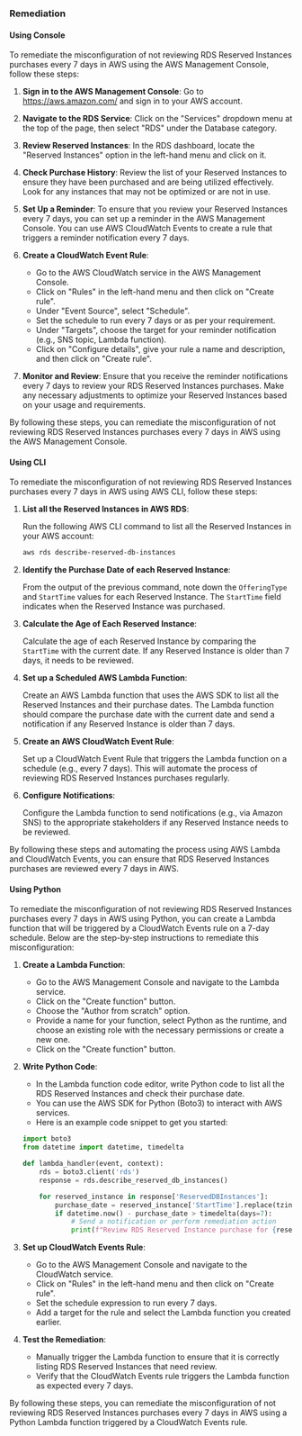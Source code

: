 ### Remediation

#### Using Console

To remediate the misconfiguration of not reviewing RDS Reserved Instances purchases every 7 days in AWS using the AWS Management Console, follow these steps:

1. **Sign in to the AWS Management Console**: Go to https://aws.amazon.com/ and sign in to your AWS account.

2. **Navigate to the RDS Service**: Click on the "Services" dropdown menu at the top of the page, then select "RDS" under the Database category.

3. **Review Reserved Instances**: In the RDS dashboard, locate the "Reserved Instances" option in the left-hand menu and click on it.

4. **Check Purchase History**: Review the list of your Reserved Instances to ensure they have been purchased and are being utilized effectively. Look for any instances that may not be optimized or are not in use.

5. **Set Up a Reminder**: To ensure that you review your Reserved Instances every 7 days, you can set up a reminder in the AWS Management Console. You can use AWS CloudWatch Events to create a rule that triggers a reminder notification every 7 days.

6. **Create a CloudWatch Event Rule**:
   - Go to the AWS CloudWatch service in the AWS Management Console.
   - Click on "Rules" in the left-hand menu and then click on "Create rule".
   - Under "Event Source", select "Schedule".
   - Set the schedule to run every 7 days or as per your requirement.
   - Under "Targets", choose the target for your reminder notification (e.g., SNS topic, Lambda function).
   - Click on "Configure details", give your rule a name and description, and then click on "Create rule".

7. **Monitor and Review**: Ensure that you receive the reminder notifications every 7 days to review your RDS Reserved Instances purchases. Make any necessary adjustments to optimize your Reserved Instances based on your usage and requirements.

By following these steps, you can remediate the misconfiguration of not reviewing RDS Reserved Instances purchases every 7 days in AWS using the AWS Management Console.

#### Using CLI

To remediate the misconfiguration of not reviewing RDS Reserved Instances purchases every 7 days in AWS using AWS CLI, follow these steps:

1. **List all the Reserved Instances in AWS RDS**:
   
   Run the following AWS CLI command to list all the Reserved Instances in your AWS account:

   ```bash
   aws rds describe-reserved-db-instances
   ```

2. **Identify the Purchase Date of each Reserved Instance**:

   From the output of the previous command, note down the `OfferingType` and `StartTime` values for each Reserved Instance. The `StartTime` field indicates when the Reserved Instance was purchased.

3. **Calculate the Age of Each Reserved Instance**:

   Calculate the age of each Reserved Instance by comparing the `StartTime` with the current date. If any Reserved Instance is older than 7 days, it needs to be reviewed.

4. **Set up a Scheduled AWS Lambda Function**:

   Create an AWS Lambda function that uses the AWS SDK to list all the Reserved Instances and their purchase dates. The Lambda function should compare the purchase date with the current date and send a notification if any Reserved Instance is older than 7 days.

5. **Create an AWS CloudWatch Event Rule**:

   Set up a CloudWatch Event Rule that triggers the Lambda function on a schedule (e.g., every 7 days). This will automate the process of reviewing RDS Reserved Instances purchases regularly.

6. **Configure Notifications**:

   Configure the Lambda function to send notifications (e.g., via Amazon SNS) to the appropriate stakeholders if any Reserved Instance needs to be reviewed.

By following these steps and automating the process using AWS Lambda and CloudWatch Events, you can ensure that RDS Reserved Instances purchases are reviewed every 7 days in AWS.

#### Using Python

To remediate the misconfiguration of not reviewing RDS Reserved Instances purchases every 7 days in AWS using Python, you can create a Lambda function that will be triggered by a CloudWatch Events rule on a 7-day schedule. Below are the step-by-step instructions to remediate this misconfiguration:

1. **Create a Lambda Function**:
   
   - Go to the AWS Management Console and navigate to the Lambda service.
   - Click on the "Create function" button.
   - Choose the "Author from scratch" option.
   - Provide a name for your function, select Python as the runtime, and choose an existing role with the necessary permissions or create a new one.
   - Click on the "Create function" button.

2. **Write Python Code**:
   
   - In the Lambda function code editor, write Python code to list all the RDS Reserved Instances and check their purchase date.
   - You can use the AWS SDK for Python (Boto3) to interact with AWS services.
   - Here is an example code snippet to get you started:

    ```python
    import boto3
    from datetime import datetime, timedelta

    def lambda_handler(event, context):
        rds = boto3.client('rds')
        response = rds.describe_reserved_db_instances()

        for reserved_instance in response['ReservedDBInstances']:
            purchase_date = reserved_instance['StartTime'].replace(tzinfo=None)
            if datetime.now() - purchase_date > timedelta(days=7):
                # Send a notification or perform remediation action
                print(f"Review RDS Reserved Instance purchase for {reserved_instance['ReservedDBInstanceId']}")
    ```

3. **Set up CloudWatch Events Rule**:
   
   - Go to the AWS Management Console and navigate to the CloudWatch service.
   - Click on "Rules" in the left-hand menu and then click on "Create rule".
   - Set the schedule expression to run every 7 days.
   - Add a target for the rule and select the Lambda function you created earlier.

4. **Test the Remediation**:
   
   - Manually trigger the Lambda function to ensure that it is correctly listing RDS Reserved Instances that need review.
   - Verify that the CloudWatch Events rule triggers the Lambda function as expected every 7 days.

By following these steps, you can remediate the misconfiguration of not reviewing RDS Reserved Instances purchases every 7 days in AWS using a Python Lambda function triggered by a CloudWatch Events rule.

